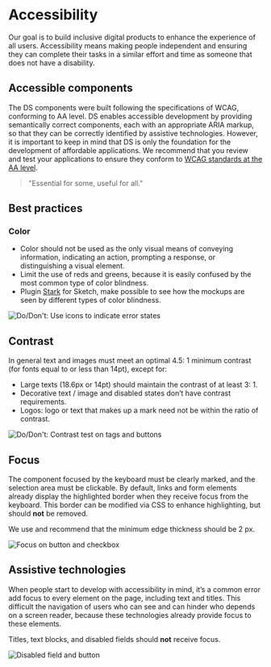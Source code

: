 # Accessibility

Our goal is to build inclusive digital products to enhance the experience of all users. Accessibility means making people independent and ensuring they can complete their tasks in a similar effort and time as someone that does not have a disability.

## Accessible components

The DS components were built following the specifications of WCAG, conforming to AA level. DS enables accessible development by providing semantically correct components, each with an appropriate ARIA markup, so that they can be correctly identified by assistive technologies. However, it is important to keep in mind that DS is only the foundation for the development of affordable applications. We recommend that you review and test your applications to ensure they conform to [WCAG standards at the AA level](https://www.w3.org/TR/WCAG20/#conformance).

> "Essential for some, useful for all."

## Best practices

### Color

- Color should not be used as the only visual means of conveying information, indicating an action, prompting a response, or distinguishing a visual element.
- Limit the use of reds and greens, because it is easily confused by the most common type of color blindness.
- Plugin [Stark](https://www.getstark.co/) for Sketch, make possible to see how the mockups are seen by different types of color blindness.

![Do/Don't: Use icons to indicate error states](/static/image/accessibility-color.svg)

## Contrast

In general text and images must meet an optimal 4.5: 1 minimum contrast (for fonts equal to or less than 14pt), except for:

- Large texts (18.6px or 14pt) should maintain the contrast of at least 3: 1.
- Decorative text / image and disabled states don’t have contrast requirements.
- Logos: logo or text that makes up a mark need not be within the ratio of contrast.

![Do/Don't: Contrast test on tags and buttons](/static/image/accessibility-contrast.svg)

## Focus

The component focused by the keyboard must be clearly marked, and the selection area must be clickable. By default, links and form elements already display the highlighted border when they receive focus from the keyboard. This border can be modified via CSS to enhance highlighting, but should **not** be removed.

We use and recommend that the minimum edge thickness should be 2 px.

![Focus on button and checkbox](/static/image/accessibility-focus.svg)

## Assistive technologies

When people start to develop with accessibility in mind, it’s a common error add focus to every element on the page, including text and titles. This difficult the navigation of users who can see and can hinder who depends on a screen reader, because these technologies already provide focus to these elements.

Titles, text blocks, and disabled fields should **not** receive focus.

![Disabled field and button](/static/image/accessibility-assistivetech.svg)
